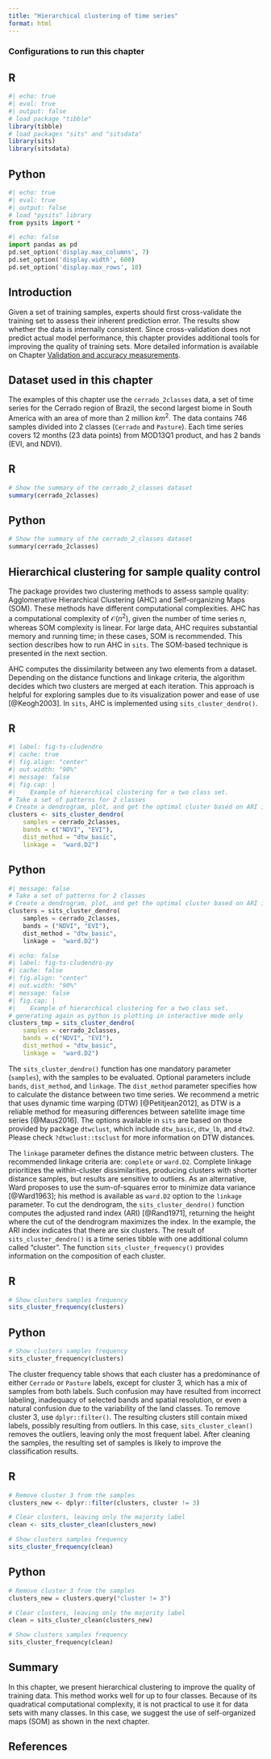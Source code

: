```yaml
---
title: "Hierarchical clustering of time series"
format: html
---
```


### Configurations to run this chapter{-}

:::{.panel-tabset}
## R
```r
#| echo: true
#| eval: true
#| output: false
# load package "tibble"
library(tibble)
# load packages "sits" and "sitsdata"
library(sits)
library(sitsdata)
```
## Python
```python
#| echo: true
#| eval: true
#| output: false
# load "pysits" library
from pysits import *
```
```python
#| echo: false
import pandas as pd
pd.set_option('display.max_columns', 7)
pd.set_option('display.width', 600)
pd.set_option('display.max_rows', 10)
```
:::

## Introduction

Given a set of training samples, experts should first cross-validate the training set to assess their inherent prediction error. The results show whether the data is internally consistent. Since cross-validation does not predict actual model performance, this chapter provides additional tools for improving the quality of training sets. More detailed information is available on Chapter [Validation and accuracy measurements](https://e-sensing.github.io/sitsbook/validation-and-accuracy-measurements.html).

## Dataset used in this chapter

The examples of this chapter use the `cerrado_2classes` data, a set of time series for the Cerrado region of Brazil, the second largest biome in South America with an area of more than 2 million $km^2$. The data contains 746 samples divided into 2 classes (`Cerrado` and `Pasture`). Each time series covers 12 months (23 data points) from MOD13Q1 product, and has 2 bands (EVI, and NDVI).

:::{.panel-tabset}
## R
```r
# Show the summary of the cerrado_2_classes dataset
summary(cerrado_2classes)
```
## Python
```python
# Show the summary of the cerrado_2_classes dataset
summary(cerrado_2classes)
```
:::

## Hierarchical clustering for sample quality control

The package provides two clustering methods to assess sample quality: Agglomerative Hierarchical Clustering (AHC) and Self-organizing Maps (SOM). These methods have different computational complexities. AHC has a computational complexity of $\mathcal{O}(n^2)$, given the number of time series $n$, whereas SOM complexity is linear. For large data, AHC requires substantial memory and running time; in these cases, SOM is recommended. This section describes how to run AHC in `sits`. The SOM-based technique is presented in the next section.

AHC computes the dissimilarity between any two elements from a dataset. Depending on the distance functions and linkage criteria, the algorithm decides which two clusters are merged at each iteration. This approach is helpful for exploring samples due to its visualization power and ease of use [@Keogh2003]. In `sits`, AHC is implemented using `sits_cluster_dendro()`.

:::{.panel-tabset}
## R
```r
#| label: fig-ts-cludendro
#| cache: true
#| fig.align: "center"
#| out.width: "90%"
#| message: false
#| fig.cap: | 
#|    Example of hierarchical clustering for a two class set.
# Take a set of patterns for 2 classes
# Create a dendrogram, plot, and get the optimal cluster based on ARI index
clusters <- sits_cluster_dendro(
    samples = cerrado_2classes, 
    bands = c("NDVI", "EVI"),
    dist_method = "dtw_basic",
    linkage =  "ward.D2")
```
## Python
```python
#| message: false
# Take a set of patterns for 2 classes
# Create a dendrogram, plot, and get the optimal cluster based on ARI index
clusters = sits_cluster_dendro(
    samples = cerrado_2classes, 
    bands = ("NDVI", "EVI"),
    dist_method = "dtw_basic",
    linkage =  "ward.D2")
```
```r
#| echo: false
#| label: fig-ts-cludendro-py
#| cache: false
#| fig.align: "center"
#| out.width: "90%"
#| message: false
#| fig.cap: | 
#|    Example of hierarchical clustering for a two class set.
# generating again as python is plotting in interactive mode only
clusters_tmp = sits_cluster_dendro(
    samples = cerrado_2classes, 
    bands = c("NDVI", "EVI"),
    dist_method = "dtw_basic",
    linkage =  "ward.D2")
```
:::

The `sits_cluster_dendro()` function has one mandatory parameter (`samples`), with the samples to be evaluated. Optional parameters include `bands`, `dist_method`, and `linkage`. The `dist_method` parameter specifies how to calculate the distance between two time series. We recommend a metric that uses dynamic time warping (DTW) [@Petitjean2012], as DTW is a reliable method for measuring differences between satellite image time series [@Maus2016]. The options available in `sits` are based on those provided by package `dtwclust`, which include `dtw_basic`, `dtw_lb`, and `dtw2`. Please check `?dtwclust::tsclust` for more information on DTW distances.

The `linkage` parameter defines the distance metric between clusters. The recommended linkage criteria are: `complete` or `ward.D2`. Complete linkage prioritizes the within-cluster dissimilarities, producing clusters with shorter distance samples, but results are sensitive to outliers. As an alternative, Ward proposes to use the sum-of-squares error to minimize data variance [@Ward1963]; his method is available as `ward.D2` option to the `linkage` parameter.  To cut the dendrogram, the `sits_cluster_dendro()` function computes the adjusted rand index (ARI) [@Rand1971], returning the height where the cut of the dendrogram maximizes the index. In the example, the ARI index indicates that there are six clusters. The result of `sits_cluster_dendro()` is a time series tibble with one additional column called "cluster". The function `sits_cluster_frequency()` provides information on the composition of each cluster.

:::{.panel-tabset}
## R
```r
# Show clusters samples frequency
sits_cluster_frequency(clusters)
```
## Python
```python
# Show clusters samples frequency
sits_cluster_frequency(clusters)
```
:::

The cluster frequency table shows that each cluster has a predominance of either `Cerrado` or `Pasture` labels, except for cluster 3, which has a mix of samples from both labels. Such confusion may have resulted from incorrect labeling, inadequacy of selected bands and spatial resolution, or even a natural confusion due to the variability of the land classes. To remove cluster 3, use `dplyr::filter()`. The resulting clusters still contain mixed labels, possibly resulting from outliers. In this case, `sits_cluster_clean()` removes the outliers, leaving only the most frequent label. After cleaning the samples, the resulting set of samples is likely to improve the classification results.

:::{.panel-tabset}
## R
```r
# Remove cluster 3 from the samples
clusters_new <- dplyr::filter(clusters, cluster != 3)

# Clear clusters, leaving only the majority label
clean <- sits_cluster_clean(clusters_new)

# Show clusters samples frequency
sits_cluster_frequency(clean)
```
## Python
```python
# Remove cluster 3 from the samples
clusters_new = clusters.query("cluster != 3")

# Clear clusters, leaving only the majority label
clean = sits_cluster_clean(clusters_new)

# Show clusters samples frequency
sits_cluster_frequency(clean)
```
:::

## Summary 

In this chapter, we present hierarchical clustering to improve the quality of training data. This method works well for up to four classes. Because of its quadratical computational complexity, it is not practical to use it for data sets with many classes. In this case, we suggest the use of self-organized maps (SOM) as shown in the next chapter.

## References{-}
